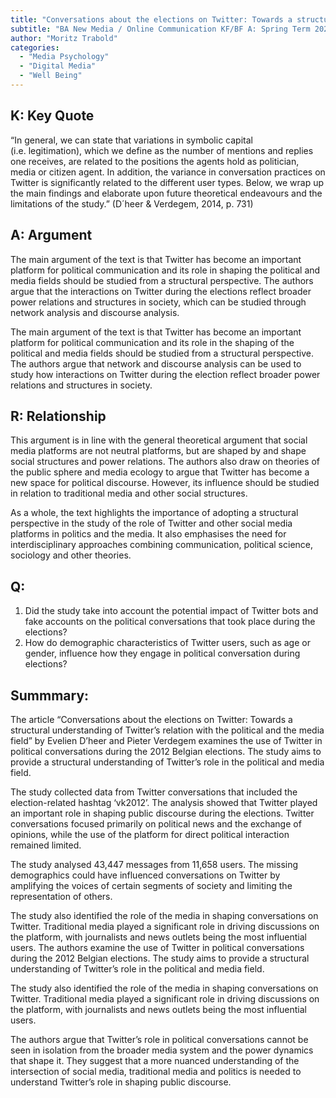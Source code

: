 ```yaml
---
title: "Conversations about the elections on Twitter: Towards a structural understanding of Twitter's relation with the political and the media field"
subtitle: "BA New Media / Online Communication KF/BF A: Spring Term 2023"
author: "Moritz Trabold"
categories:
  - "Media Psychology"
  - "Digital Media"
  - "Well Being"
---
```


## K: Key Quote
"In general, we can state that variations in symbolic capital (i.e. legitimation), which we define as the number of mentions and replies one receives, are related to the positions the agents hold as politician, media or citizen agent. In addition, the variance in conversation practices on Twitter is significantly related to the different user types. Below, we wrap up the main findings and elaborate upon future theoretical endeavours and the limitations of the study." (D´heer & Verdegem, 2014, p. 731)


## A: Argument
The main argument of the text is that Twitter has become an important platform for political communication and its role in shaping the political and media fields should be studied from a structural perspective. The authors argue that the interactions on Twitter during the elections reflect broader power relations and structures in society, which can be studied through network analysis and discourse analysis.

The main argument of the text is that Twitter has become an important platform for political communication and its role in the shaping of the political and media fields should be studied from a structural perspective. The authors argue that network and discourse analysis can be used to study how interactions on Twitter during the election reflect broader power relations and structures in society.


## R: Relationship
This argument is in line with the general theoretical argument that social media platforms are not neutral platforms, but are shaped by and shape social structures and power relations. The authors also draw on theories of the public sphere and media ecology to argue that Twitter has become a new space for political discourse. However, its influence should be studied in relation to traditional media and other social structures.

As a whole, the text highlights the importance of adopting a structural perspective in the study of the role of Twitter and other social media platforms in politics and the media. It also emphasises the need for interdisciplinary approaches combining communication, political science, sociology and other theories.


## Q:
1. Did the study take into account the potential impact of Twitter bots and fake accounts on the political conversations that took place during the elections?
2. How do demographic characteristics of Twitter users, such as age or gender, influence how they engage in political conversation during elections?



## Summmary:
The article "Conversations about the elections on Twitter: Towards a structural understanding of Twitter's relation with the political and the media field" by Evelien D'heer and Pieter Verdegem examines the use of Twitter in political conversations during the 2012 Belgian elections. The study aims to provide a structural understanding of Twitter's role in the political and media field.

The study collected data from Twitter conversations that included the election-related hashtag 'vk2012'. The analysis showed that Twitter played an important role in shaping public discourse during the elections. Twitter conversations focused primarily on political news and the exchange of opinions, while the use of the platform for direct political interaction remained limited.

The study analysed 43,447 messages from 11,658 users. The missing demographics could have influenced conversations on Twitter by amplifying the voices of certain segments of society and limiting the representation of others.

The study also identified the role of the media in shaping conversations on Twitter. Traditional media played a significant role in driving discussions on the platform, with journalists and news outlets being the most influential users. The authors examine the use of Twitter in political conversations during the 2012 Belgian elections. The study aims to provide a structural understanding of Twitter's role in the political and media field.

The study also identified the role of the media in shaping conversations on Twitter. Traditional media played a significant role in driving discussions on the platform, with journalists and news outlets being the most influential users.

The authors argue that Twitter's role in political conversations cannot be seen in isolation from the broader media system and the power dynamics that shape it. They suggest that a more nuanced understanding of the intersection of social media, traditional media and politics is needed to understand Twitter's role in shaping public discourse.

